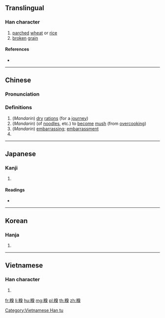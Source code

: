 {{character info/new}}
==Translingual==

===Han character===
{{Han char|rn=119|rad=米|as=10|sn=16|four=96934|canj=FDHUK|ids=⿰米臭}}

# [[parch]]ed [[wheat]] or [[rice]]
# [[broken]] [[grain]]

====References====
* {{Han ref|kx=0911.390|dkj=27071|dj=1338.300|hdz=53156.170|uh=7CD7|ud=31959|bh=EAC9|bd=60105}}

----

==Chinese==
{{zh-forms}}

===Pronunciation===
{{zh-pron
|m=qiǔ
|c=cau3,jau2
|mn=hiù
|mc=y
|oc=y
|ma=
|cat=n,v,a
}}

===Definitions===
{{zh-hanzi}}

# (''Mandarin'') [[dry]] [[ration]]s (for a [[journey]])
# (''Mandarin'') {{lb|cmn|dialect}} (of [[noodle]]s, etc.) to [[become]] [[mush]] (from [[overcooking]])
# (''Mandarin'') {{lb|cmn|colloquial}} [[embarrassing]]; [[embarrassment]]
# {{surname|lang=zh}}

----

==Japanese==

===Kanji===
{{ja-kanji|grade=|rs=米10}}

# {{defn|lang=ja|sort=米10}}

====Readings====
* {{ja-readings|on=[[きゅう]] (kyū), [[く]] (ku), [[しょう]] (shō)|kun=[[いりごめ]] (irigome)|nanori=}}

----

==Korean==

===Hanja===
{{ko-hanja|hangeul=구|eumhun=|rv=gu|mr=ku|y=kwu}}

# {{defn|lang=ko|sort=米10}}

----

==Vietnamese==

===Han character===
{{vi-readings|rs=米10| hanviet = khứu}}

# {{defn|lang=vi|sort=米10}}

[[Category:Vietnamese Han tu]]

[[fr:糗]]
[[li:糗]]
[[hu:糗]]
[[mg:糗]]
[[pl:糗]]
[[th:糗]]
[[zh:糗]]